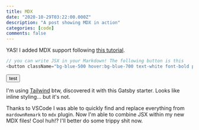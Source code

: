 ```yaml
---
title: MDX
date: "2020-10-29T03:22:00.000Z"
description: "A post showing MDX in action"
categories: [code]
comments: false
---
```


YAS!
I added MDX support following [this tutorial](https://www.gatsbyjs.com/blog/2019-11-21-how-to-convert-an-existing-gatsby-blog-to-use-mdx/).

```js
// you can write JSX in your Markdown! The following button is this
<button className="bg-blue-500 hover:bg-blue-700 text-white font-bold py-2 px-4 rounded mt-5 mb-5">test</button>
```

<button className="bg-blue-500 hover:bg-blue-700 text-white font-bold py-2 px-4 rounded mt-5 mb-5">test</button>

I'm using [Tailwind](https://tailwindcss.com/) btw, discovered it with this Gatsby starter. Looks like inline styling... but it's not.

Thanks to VSCode I was able to quickly find and replace everything from `mardownRemark` to `mdx` plugin.
Now I'm able to combine JSX within my new MDX files! Cool huh!? I'll better do some trippy shit now.

<FaAdn />